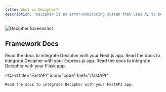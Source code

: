 ```yaml
---
title: What is Decipher?
description: "Decipher is an error-monitoring system that uses AI to help you manage, prioritize, and resolve your errors."
---
```


![Decipher Screenshot](/images/screenshot.png)

## Framework Docs

<CardGroup cols={2}>
  <Card
    title="Next.js"
    icon="code"
    href="/next.js"
  >
    Read the docs to integrate Decipher with your Next.js app.
  </Card>
  <Card
    title="Express.js"
    icon="code"
    href="/express.js"
  >
    Read the docs to integrate Decipher with your Express.js app.
  </Card>
  <Card
    title="Flask"
    icon="code"
    href="/flask"
  >
    Read the docs to integrate Decipher with your Flask app.
  </Card>

  <Card
    title="FastAPI"
    icon="code"
    href="/fastAPI"
  >
    Read the docs to integrate Decipher with your FastAPI app.
  </Card>
</CardGroup>
